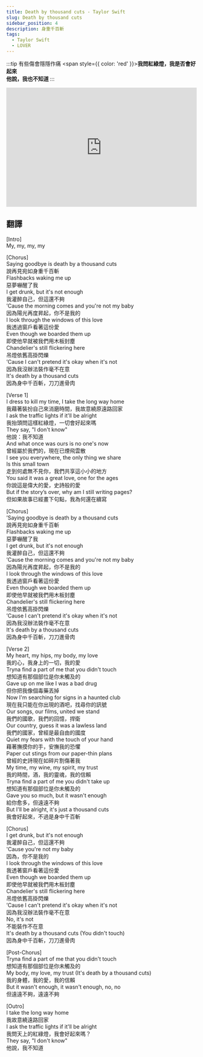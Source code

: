 ---
title: Death by thousand cuts - Taylor Swift
slug: Death by thousand cuts
sidebar_position: 4
description: 身重千百斬
tags:
  - Taylor Swift
  - LOVER
---


:::tip 有些傷會隱隱作痛
<span style={{ color: 'red' }}><b>我問紅綠燈，我是否會好起來<br/>
他說，我也不知道  </b></span>
:::

<iframe width="100%" height="315" src="https://www.youtube.com/embed/GTEFSuFfgnU" title="YouTube video player" frameborder="0" allow="accelerometer; autoplay; clipboard-write; encrypted-media; gyroscope; picture-in-picture; web-share" allowfullscreen></iframe>


## 翻譯
[Intro]  
My, my, my, my  
  
[Chorus]  
Saying goodbye is death by a thousand cuts  
說再見宛如身重千百斬  
Flashbacks waking me up  
惡夢嚇醒了我  
I get drunk, but it's not enough  
我灌醉自己，但這還不夠  
’Cause the morning comes and you're not my baby  
因為陽光再度昇起，你不是我的  
I look through the windows of this love  
我透過窗戶看著這份愛  
Even though we boarded them up  
即使他早就被我們用木板封塵  
Chandelier's still flickering here  
吊燈依舊高掛閃爍  
’Cause I can't pretend it's okay when it's not  
因為我沒辦法裝作毫不在意  
It's death by a thousand cuts  
因為身中千百斬，刀刀進骨肉  
  
[Verse 1]  
I dress to kill my time, I take the long way home  
我藉著裝扮自己來消磨時間，我故意繞原遠路回家  
I ask the traffic lights if it'll be alright  
我抬頭問這樣紅綠燈，一切會好起來嗎  
They say, "I don't know"  
他說：我不知道  
And what once was ours is no one's now  
曾經屬於我們的，現在已煙飛雲散  
I see you everywhere, the only thing we share  
Is this small town  
走到何處無不見你，我們共享這小小的地方  
You said it was a great love, one for the ages  
你說這是偉大的愛，史詩般的愛  
But if the story’s over, why am I still writing pages?  
但如果故事已經畫下句點，我為何還在續寫  
  
[Chorus]  
’Saying goodbye is death by a thousand cuts  
說再見宛如身重千百斬  
Flashbacks waking me up  
惡夢嚇醒了我  
I get drunk, but it's not enough  
我灌醉自己，但這還不夠  
’Cause the morning comes and you're not my baby  
因為陽光再度昇起，你不是我的  
I look through the windows of this love  
我透過窗戶看著這份愛  
Even though we boarded them up  
即使他早就被我們用木板封塵  
Chandelier's still flickering here  
吊燈依舊高掛閃爍  
’Cause I can't pretend it's okay when it's not  
因為我沒辦法裝作毫不在意  
It's death by a thousand cuts  
因為身中千百斬，刀刀進骨肉 
   
[Verse 2]  
My heart, my hips, my body, my love  
我的心，我身上的一切，我的愛  
Tryna find a part of me that you didn't touch  
想知道有那個部位是你未觸及的  
Gave up on me like I was a bad drug  
但你把我像個毒藥丟掉  
Now I'm searching for signs in a haunted club  
現在我只能在你出現的酒吧，找尋你的訊號  
Our songs, our films, united we stand  
我們的國歌，我們的回憶，捍衛  
Our country, guess it was a lawless land  
我們的國家，曾經是最自由的國度  
Quiet my fears with the touch of your hand  
藉著撫摸你的手，安撫我的恐懼  
Paper cut stings from our paper-thin plans  
曾經的史詩現在如碎片割傷著我  
My time, my wine, my spirit, my trust  
我的時間，酒，我的靈魂，我的信賴  
Tryna find a part of me you didn't take up  
想知道有那個部位是你未觸及的  
Gave you so much, but it wasn't enough  
給你愈多，但遠遠不夠  
But I'll be alright, it's just a thousand cuts  
我會好起來，不過是身中千百斬  
  
[Chorus]  
I get drunk, but it's not enough  
我灌醉自己，但這還不夠  
'Cause you're not my baby  
因為，你不是我的  
I look through the windows of this love  
我透著窗戶看著這份愛  
Even though we boarded them up  
即使他早就被我們用木板封塵  
Chandelier's still flickering here  
吊燈依舊高掛閃爍  
’Cause I can't pretend it's okay when it's not  
因為我沒辦法裝作毫不在意  
No, it's not  
不能裝作不在意  
It's death by a thousand cuts (You didn't touch)  
因為身中千百斬，刀刀進骨肉  
  
[Post-Chorus]  
Tryna find a part of me that you didn't touch  
想知道有那個部位是你未觸及的  
My body, my love, my trust (It's death by a thousand cuts)  
我的身體，我的愛，我的信賴  
But it wasn't enough, it wasn't enough, no, no  
但遠遠不夠，遠遠不夠  
  
[Outro]  
I take the long way home  
我故意繞遠路回家  
I ask the traffic lights if it'll be alright  
我問天上的紅綠燈，我會好起來嗎？  
They say, "I don't know"  
他說，我不知道  
  

